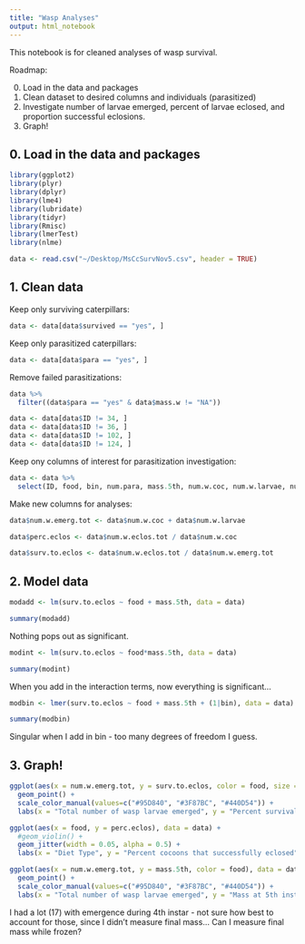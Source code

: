 ```yaml
---
title: "Wasp Analyses"
output: html_notebook
---
```


This notebook is for cleaned analyses of wasp survival. 

Roadmap: 

0. Load in the data and packages
1. Clean dataset to desired columns and individuals (parasitized)
2. Investigate number of larvae emerged, percent of larvae eclosed, and proportion successful eclosions. 
3. Graph!

## 0. Load in the data and packages

```r
library(ggplot2)
library(plyr)
library(dplyr)
library(lme4)
library(lubridate)
library(tidyr)
library(Rmisc)
library(lmerTest)
library(nlme)
```

```r
data <- read.csv("~/Desktop/MsCcSurvNov5.csv", header = TRUE)
```


## 1. Clean data

Keep only surviving caterpillars:

```r
data <- data[data$survived == "yes", ]
```

Keep only parasitized caterpillars: 

```r
data <- data[data$para == "yes", ]
```

Remove failed parasitizations:

```r
data %>%
  filter((data$para == "yes" & data$mass.w != "NA"))

data <- data[data$ID != 34, ]
data <- data[data$ID != 36, ]
data <- data[data$ID != 102, ]
data <- data[data$ID != 124, ]

```

Keep ony columns of interest for parasitization investigation: 

```r
data <- data %>%
  select(ID, food, bin, num.para, mass.5th, num.w.coc, num.w.larvae, num.w.eclos.tot)
```

Make new columns for analyses:

```r
data$num.w.emerg.tot <- data$num.w.coc + data$num.w.larvae

data$perc.eclos <- data$num.w.eclos.tot / data$num.w.coc

data$surv.to.eclos <- data$num.w.eclos.tot / data$num.w.emerg.tot
```

## 2. Model data

```r
modadd <- lm(surv.to.eclos ~ food + mass.5th, data = data)

summary(modadd)
```
Nothing pops out as significant. 

```r
modint <- lm(surv.to.eclos ~ food*mass.5th, data = data)

summary(modint)
```
When you add in the interaction terms, now everything is significant... 

```r
modbin <- lmer(surv.to.eclos ~ food + mass.5th + (1|bin), data = data)

summary(modbin)
```

Singular when I add in bin - too many degrees of freedom I guess. 

## 3. Graph! 

```r
ggplot(aes(x = num.w.emerg.tot, y = surv.to.eclos, color = food, size = num.para), data = data) + 
  geom_point() + 
  scale_color_manual(values=c("#95D840", "#3F87BC", "#440D54")) + 
  labs(x = "Total number of wasp larvae emerged", y = "Percent survival to adulthood")
```

```r
ggplot(aes(x = food, y = perc.eclos), data = data) + 
  #geom_violin() + 
  geom_jitter(width = 0.05, alpha = 0.5) + 
  labs(x = "Diet Type", y = "Percent cocoons that successfully eclosed")
```

```r
ggplot(aes(x = num.w.emerg.tot, y = mass.5th, color = food), data = data) + 
  geom_point() + 
  scale_color_manual(values=c("#95D840", "#3F87BC", "#440D54")) + 
  labs(x = "Total number of wasp larvae emerged", y = "Mass at 5th instar")
```

I had a lot (17) with emergence during 4th instar - not sure how best to account for those, since I didn't measure final mass... Can I measure final mass while frozen?



